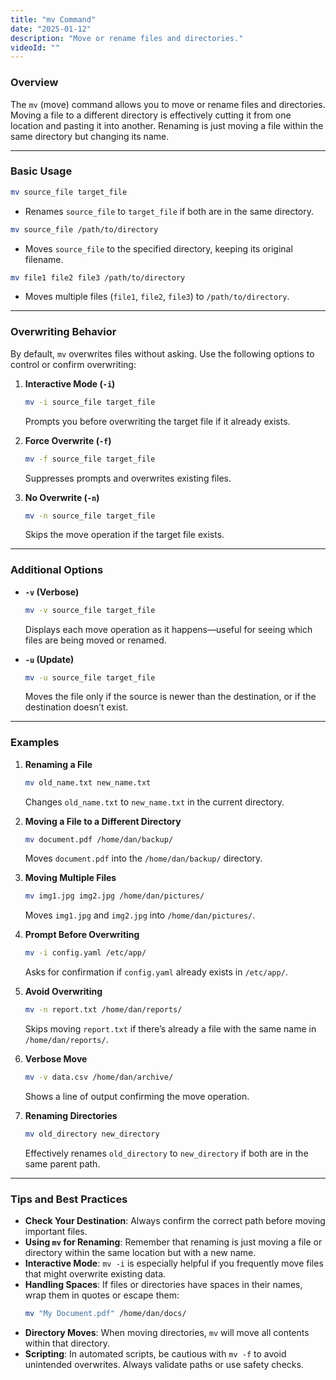 ```yaml
---
title: "mv Command"
date: "2025-01-12"
description: "Move or rename files and directories."
videoId: ""
---
```


### Overview

The `mv` (move) command allows you to move or rename files and directories. Moving a file to a different directory is effectively cutting it from one location and pasting it into another. Renaming is just moving a file within the same directory but changing its name.

---

### Basic Usage

```bash
mv source_file target_file
```
- Renames `source_file` to `target_file` if both are in the same directory.

```bash
mv source_file /path/to/directory
```
- Moves `source_file` to the specified directory, keeping its original filename.

```bash
mv file1 file2 file3 /path/to/directory
```
- Moves multiple files (`file1`, `file2`, `file3`) to `/path/to/directory`.

---

### Overwriting Behavior

By default, `mv` overwrites files without asking. Use the following options to control or confirm overwriting:

1. **Interactive Mode (`-i`)**  
   ```bash
   mv -i source_file target_file
   ```
   Prompts you before overwriting the target file if it already exists.

2. **Force Overwrite (`-f`)**  
   ```bash
   mv -f source_file target_file
   ```
   Suppresses prompts and overwrites existing files.

3. **No Overwrite (`-n`)**  
   ```bash
   mv -n source_file target_file
   ```
   Skips the move operation if the target file exists.

---

### Additional Options

- **`-v` (Verbose)**  
  ```bash
  mv -v source_file target_file
  ```
  Displays each move operation as it happens—useful for seeing which files are being moved or renamed.

- **`-u` (Update)**  
  ```bash
  mv -u source_file target_file
  ```
  Moves the file only if the source is newer than the destination, or if the destination doesn’t exist.

---

### Examples

1. **Renaming a File**  
   ```bash
   mv old_name.txt new_name.txt
   ```
   Changes `old_name.txt` to `new_name.txt` in the current directory.

2. **Moving a File to a Different Directory**  
   ```bash
   mv document.pdf /home/dan/backup/
   ```
   Moves `document.pdf` into the `/home/dan/backup/` directory.

3. **Moving Multiple Files**  
   ```bash
   mv img1.jpg img2.jpg /home/dan/pictures/
   ```
   Moves `img1.jpg` and `img2.jpg` into `/home/dan/pictures/`.

4. **Prompt Before Overwriting**  
   ```bash
   mv -i config.yaml /etc/app/
   ```
   Asks for confirmation if `config.yaml` already exists in `/etc/app/`.

5. **Avoid Overwriting**  
   ```bash
   mv -n report.txt /home/dan/reports/
   ```
   Skips moving `report.txt` if there’s already a file with the same name in `/home/dan/reports/`.

6. **Verbose Move**  
   ```bash
   mv -v data.csv /home/dan/archive/
   ```
   Shows a line of output confirming the move operation.

7. **Renaming Directories**  
   ```bash
   mv old_directory new_directory
   ```
   Effectively renames `old_directory` to `new_directory` if both are in the same parent path.

---

### Tips and Best Practices

- **Check Your Destination**: Always confirm the correct path before moving important files.  
- **Using `mv` for Renaming**: Remember that renaming is just moving a file or directory within the same location but with a new name.  
- **Interactive Mode**: `mv -i` is especially helpful if you frequently move files that might overwrite existing data.  
- **Handling Spaces**: If files or directories have spaces in their names, wrap them in quotes or escape them:
  ```bash
  mv "My Document.pdf" /home/dan/docs/
  ```  
- **Directory Moves**: When moving directories, `mv` will move all contents within that directory.  
- **Scripting**: In automated scripts, be cautious with `mv -f` to avoid unintended overwrites. Always validate paths or use safety checks.